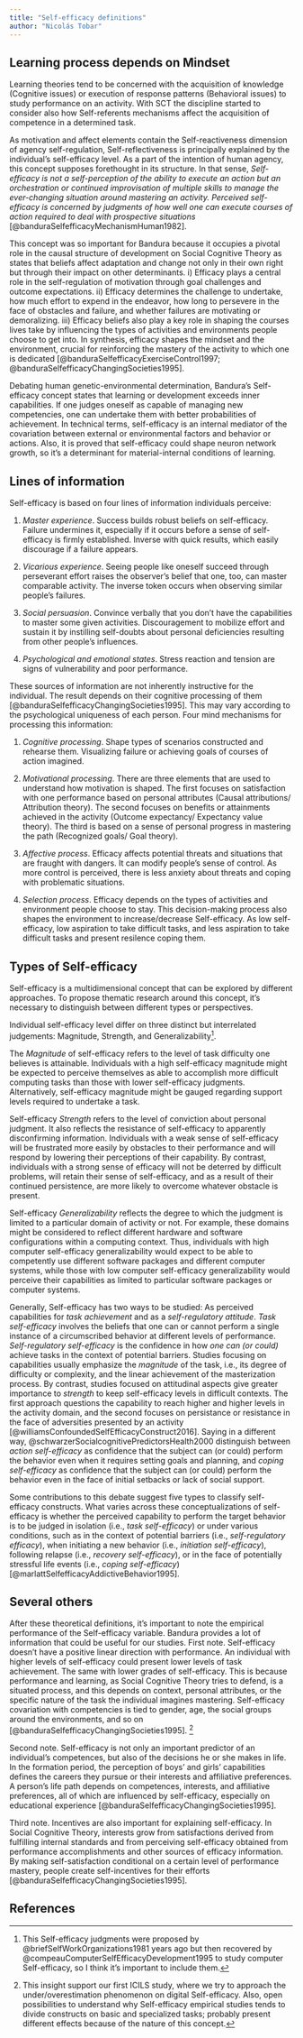 ```yaml
---
title: "Self-efficacy definitions"
author: "Nicolás Tobar"
---
```


## Learning process depends on Mindset

Learning theories tend to be concerned with the acquisition of knowledge (Cognitive issues) or execution of response patterns (Behavioral issues) to study performance on an activity. With SCT the discipline started to consider also how Self-referents mechanisms affect the acquisition of competence in a determined task.

As motivation and affect elements contain the Self-reactiveness dimension of agency self-regulation, Self-reflectiveness is principally explained by the individual's self-efficacy level. As a part of the intention of human agency, this concept supposes forethought in its structure. In that sense, *Self-efficacy is not a self-perception of the ability to execute an action but an orchestration or continued improvisation of multiple skills to manage the ever-changing situation around mastering an activity. Perceived self-efficacy is concerned by judgments of how well one can execute courses of action required to deal with prospective situations* [@banduraSelfefficacyMechanismHuman1982]. 

This concept was so important for Bandura because it occupies a pivotal role in the causal structure of development on Social Cognitive Theory as states that beliefs affect adaptation and change not only in their own right but through their impact on other determinants. i) Efficacy plays a central role in the self-regulation of motivation through goal challenges and outcome expectations. ii) Efficacy determines the challenge to undertake, how much effort to expend in the endeavor, how long to persevere in the face of obstacles and failure, and whether failures are motivating or demoralizing. iii) Efficacy beliefs also play a key role in shaping the courses lives take by influencing the types of activities and environments people choose to get into. In synthesis, efficacy shapes the mindset and the environment, crucial for reinforcing the mastery of the activity to which one is dedicated [@banduraSelfefficacyExerciseControl1997; @banduraSelfefficacyChangingSocieties1995].

Debating human genetic-environmental determination, Bandura’s Self-efficacy concept states that learning or development exceeds inner capabilities. If one judges oneself as capable of managing new competencies, one can undertake them with better probabilities of achievement. In technical terms, self-efficacy is an internal mediator of the covariation between external or environmental factors and behavior or actions. Also, it is proved that self-efficacy could shape neuron network growth, so it’s a determinant for material-internal conditions of learning.


## Lines of information

Self-efficacy is based on four lines of information individuals perceive:

1.    *Master experience*. Success builds robust beliefs on self-efficacy. Failure undermines it, especially if it occurs before a sense of self-efficacy is firmly established. Inverse with quick results, which easily discourage if a failure appears.

2.    *Vicarious experience*. Seeing people like oneself succeed through perseverant effort raises the observer’s belief that one, too, can master comparable activity. The inverse token occurs when observing similar people's failures.

3.    *Social persuasion*. Convince verbally that you don’t have the capabilities to master some given activities. Discouragement to mobilize effort and sustain it by instilling self-doubts about personal deficiencies resulting from other people's influences.

4.    *Psychological and emotional states*. Stress reaction and tension are signs of vulnerability and poor performance.

These sources of information are not inherently instructive for the individual. The result depends on their cognitive processing of them [@banduraSelfefficacyChangingSocieties1995]. This may vary according to the psychological uniqueness of each person. Four mind mechanisms for processing this information:

1.    *Cognitive processing*. Shape types of scenarios constructed and rehearse them. Visualizing failure or achieving goals of courses of action imagined.

2.    *Motivational processing*. There are three elements that are used to understand how motivation is shaped. The first focuses on satisfaction with one performance based on personal attributes (Causal attributions/ Attribution theory). The second focuses on benefits or attainments achieved in the activity (Outcome expectancy/ Expectancy value theory). The third is based on a sense of personal progress in mastering the path (Recognized goals/ Goal theory).

3.    *Affective process*. Efficacy affects potential threats and situations that are fraught with dangers. It can modify people's sense of control. As more control is perceived, there is less anxiety about threats and coping with problematic situations.

4.    *Selection process*. Efficacy depends on the types of activities and environment people choose to stay. This decision-making process also shapes the environment to increase/decrease Self-efficacy. As low self-efficacy, low aspiration to take difficult tasks, and less aspiration to take difficult tasks and present resilence coping them.

## Types of Self-efficacy

Self-efficacy is a multidimensional concept that can be explored by different approaches. To propose thematic research around this concept, it’s necessary to distinguish between different types or perspectives.

Individual self-efficacy level differ on three distinct but interrelated judgements: Magnitude, Strength, and Generalizability[^judgements].

[^judgements]:  This Self-efficacy judgments were proposed by @briefSelfWorkOrganizations1981 years ago but then recovered by @compeauComputerSelfEfficacyDevelopment1995 to study computer Self-efficacy, so I think it’s important to include them.

The *Magnitude* of self-efficacy refers to the level of task difficulty one believes is attainable. Individuals with a high self-efficacy magnitude might be expected to perceive themselves as able to accomplish more difficult computing tasks than those with lower self-efficacy judgments. Alternatively, self-efficacy magnitude might be gauged regarding support levels required to undertake a task.

Self-efficacy *Strength* refers to the level of conviction about personal judgment. It also reflects the resistance of self-efficacy to apparently disconfirming information. Individuals with a weak sense of self-efficacy will be frustrated more easily by obstacles to their performance and will respond by lowering their perceptions of their capability. By contrast, individuals with a strong sense of efficacy will not be deterred by difficult problems, will retain their sense of self-efficacy, and as a result of their continued persistence, are more likely to overcome whatever obstacle is present.

Self-efficacy *Generalizability* reflects the degree to which the judgment is limited to a particular domain of activity or not. For example, these domains might be considered to reflect different hardware and software configurations within a computing context. Thus, individuals with high computer self-efficacy generalizability would expect to be able to competently use different software packages and different computer systems, while those with low computer self-efficacy generalizability would perceive their capabilities as limited to particular software packages or computer systems.

Generally, Self-efficacy has two ways to be studied: As perceived capabilities for *task achievement* and as a *self-regulatory attitude*. *Task self-efficacy* involves the beliefs that one can or cannot perform a single instance of a circumscribed behavior at different levels of performance. *Self-regulatory self-efficacy* is the confidence in how *one can (or could)* achieve tasks in the context of potential barriers. Studies focusing on capabilities usually emphasize the *magnitude* of the task, i.e., its degree of difficulty or complexity, and the linear achievement of the masterization process. By contrast, studies focused on attitudinal aspects give greater importance to *strength* to keep self-efficacy levels in difficult contexts. The first approach questions the capability to reach higher and higher levels in the activity domain, and the second focuses on persistance or resistance in the face of adversities presented by an activity [@williamsConfoundedSelfEfficacyConstruct2016]. Saying in a different way, @schwarzerSocialcognitivePredictorsHealth2000 distinguish between *action self-efficacy* as confidence that the subject can (or could) perform the behavior even when it requires setting goals and planning, and *coping self-efficacy* as confidence that the subject can (or could) perform the behavior even in the face of initial setbacks or lack of social support.

Some contributions to this debate suggest five types to classify self-efficacy constructs. What varies across these conceptualizations of self-efficacy is whether the perceived capability to perform the target behavior is to be judged in isolation (i.e., *task self-efficacy*) or under various conditions, such as in the context of potential barriers (i.e., *self-regulatory efficacy*), when initiating a new behavior (i.e., *initiation self-efficacy*), following relapse (i.e., *recovery self-efficacy*), or in the face of potentially stressful life events (i.e., *coping self-efficacy*) [@marlattSelfefficacyAddictiveBehavior1995].

## Several others

After these theoretical definitions, it’s important to note the empirical performance of the Self-efficacy variable. Bandura provides a lot of information that could be useful for our studies.
First note. Self-efficacy doesn’t have a positive linear direction with performance. An individual with higher levels of self-efficacy could present lower levels of task achievement. The same with lower grades of self-efficacy. This is because performance and learning, as Social Cognitive Theory tries to defend, is a situated process, and this depends on context, personal attributes, or the specific nature of the task the individual imagines mastering. Self-efficacy covariation with competencies is tied to gender, age, the social groups around the environments, and so on [@banduraSelfefficacyChangingSocieties1995]. [^icils_support]

[^icils_support]: This insight support our first ICILS study, where we try to approach the under/overestimation phenomenon on digital Self-efficacy. Also, open possibilities to understand why Self-efficacy empirical studies tends to divide constructs on basic and specialized tasks; probably present different effects because of the nature of this concept.

Second note. Self-efficacy is not only an important predictor of an individual's competences, but also of the decisions he or she makes in life. In the formation period, the perception of boys' and girls' capabilities defines the careers they pursue or their interests and affiliative preferences. A person's life path depends on competences, interests, and affiliative preferences, all of which are influenced by self-efficacy, especially on educational experience [@banduraSelfefficacyChangingSocieties1995].

Third note. Incentives are also important for explaining self-efficacy. In Social Cognitive Theory, interests grow from satisfactions derived from fulfilling internal standards and from perceiving self-efficacy obtained from performance accomplishments and other sources of efficacy information. By making self-satisfaction conditional on a certain level of performance mastery, people create self-incentives for their efforts [@banduraSelfefficacyChangingSocieties1995].

## References {.unnumbered}

